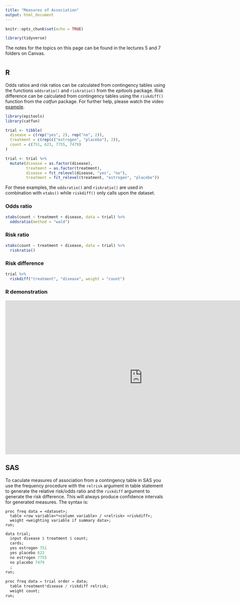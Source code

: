```yaml
---
title: "Measures of Association"
output: html_document
---
```


```r
knitr::opts_chunk$set(echo = TRUE)

library(tidyverse)
```

The notes for the topics on this page can be found in the lectures 5 and 7 folders on Canvas. 

# {.tabset .tabset-fade}

## R

Odds ratios and risk ratios can be calculated from contingency tables using the functions `oddsratio()` and `riskratio()` from the *epitools* package. Risk difference can be calculated from contingency tables using the `riskdiff()` function from the *catfun* package. For further help, please watch the video [example](#r-demonstration).

```r
library(epitools)
library(catfun)

trial <- tibble(
  disease = c(rep("yes", 2), rep("no", 2)), 
  treatment = c(rep(c("estrogen", "placebo"), 2)), 
  count = c(751, 623, 7755, 7479)
)

trial <- trial %>% 
  mutate(disease = as.factor(disease), 
         treatment = as.factor(treatment),
         disease = fct_relevel(disease, "yes", "no"), 
         treatment = fct_relevel(treatment, "estrogen", "placebo"))
```

For these examples, the `oddsratio()` and `riskratio()` are used in combination with `xtabs()` while `riskdiff()` only calls upon the dataset. 

### Odds ratio

```r
xtabs(count ~ treatment + disease, data = trial) %>% 
  oddsratio(method = "wald")
```

### Risk ratio

```r
xtabs(count ~ treatment + disease, data = trial) %>% 
  riskratio()
```

### Risk difference

```r
trial %>% 
  riskdiff("treatment", "disease", weight = "count")
```

### R demonstration

<div align="center">
<iframe width="854" height="480" src="https://www.youtube.com/embed/LWvuOJ986xI" frameborder="0" allowfullscreen></iframe>
</div>

## SAS

To caculate measures of association from a contingency table in SAS you use the frequency procedure with the `relrisk` argument in table statement to generate the relative risk/odds ratio and the `riskdiff` argument to generate the risk difference. This will always produce confidence intervals for generated measures. The syntax is: 

```{}
proc freq data = <dataset>; 
  table <row variable>*<column variable> / <relrisk> <riskdiff>; 
  weight <weighting variable if summary data>; 
run; 
```

```r
data trial; 
  input disease $ treatment $ count; 
  cards; 
  yes estrogen 751
  yes placebo 623
  no estrogen 7755
  no placebo 7479
  ; 
run; 
  
proc freq data = trial order = data; 
  table treatment*disease / riskdiff relrisk; 
  weight count; 
run; 
```


